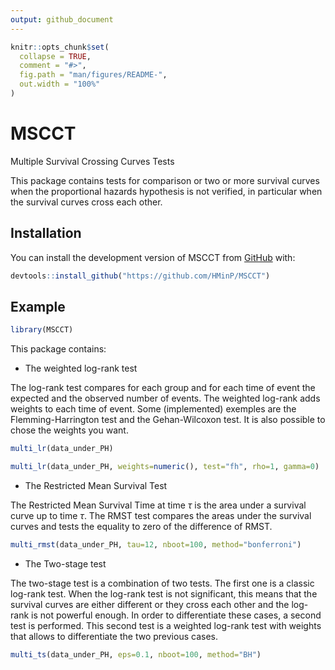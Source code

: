 ```yaml
---
output: github_document
---
```


<!-- README.md is generated from README.Rmd. Please edit that file -->

```r
knitr::opts_chunk$set(
  collapse = TRUE,
  comment = "#>",
  fig.path = "man/figures/README-",
  out.width = "100%"
)
```

# MSCCT

<!-- badges: start -->
<!-- badges: end -->

Multiple Survival Crossing Curves Tests

This package contains tests for comparison or two or more survival curves when the
proportional hazards hypothesis is not verified, in particular when the survival
curves cross each other.

## Installation

You can install the development version of MSCCT from [GitHub](https://github.com/) with:

``` r
devtools::install_github("https://github.com/HMinP/MSCCT")
```

## Example

```r
library(MSCCT)
```


This package contains:

- The weighted log-rank test

The log-rank test compares for each group and for each time of event the expected and the observed number
of events. The weighted log-rank adds weights to each time of event. Some (implemented)
exemples are the Flemming-Harrington test and the Gehan-Wilcoxon test.  It is also possible to chose
the weights you want.

```r
multi_lr(data_under_PH)
```

```r
multi_lr(data_under_PH, weights=numeric(), test="fh", rho=1, gamma=0)
```

- The Restricted Mean Survival Test

The Restricted Mean Survival Time at time $\tau$ is the area under a survival curve
up to time $\tau$. The RMST test compares the areas under the survival curves and
tests the equality to zero of the difference of RMST.

```r
multi_rmst(data_under_PH, tau=12, nboot=100, method="bonferroni")
```


- The Two-stage test

The two-stage test is a combination of two tests. The first one is a classic log-rank test.
When the log-rank test is not significant, this means that the survival curves are
either different or they cross each other and the log-rank is not powerful enough.
In order to differentiate these cases, a second test is performed. This second test is
a weighted log-rank test with weights that allows to differentiate the two previous cases.

```r
multi_ts(data_under_PH, eps=0.1, nboot=100, method="BH")
```
















